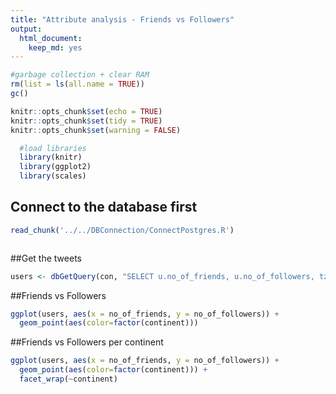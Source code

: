```yaml
---
title: "Attribute analysis - Friends vs Followers"
output: 
  html_document: 
    keep_md: yes
---
```


```r
#garbage collection + clear RAM
rm(list = ls(all.name = TRUE))
gc()
```

```r
knitr::opts_chunk$set(echo = TRUE)
knitr::opts_chunk$set(tidy = TRUE)
knitr::opts_chunk$set(warning = FALSE)
```

```r
  #load libraries
  library(knitr)
  library(ggplot2)
  library(scales)

```

## Connect to the database first
```r
read_chunk('../../DBConnection/ConnectPostgres.R')
```

```r
```

##Get the tweets
```r
users <- dbGetQuery(con, "SELECT u.no_of_friends, u.no_of_followers, tz.continent from main.experiment_user u left join main.timezone_r tz on tz.timezone = u.timezone")
```

##Friends vs Followers
```r
ggplot(users, aes(x = no_of_friends, y = no_of_followers)) +
  geom_point(aes(color=factor(continent)))
```

##Friends vs Followers per continent
```r
ggplot(users, aes(x = no_of_friends, y = no_of_followers)) +
  geom_point(aes(color=factor(continent))) +
  facet_wrap(~continent) 
```


```r
```